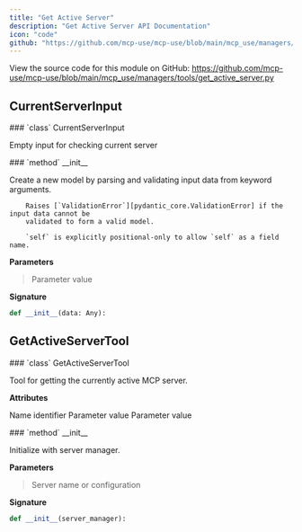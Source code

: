 ```yaml
---
title: "Get Active Server"
description: "Get Active Server API Documentation"
icon: "code"
github: "https://github.com/mcp-use/mcp-use/blob/main/mcp_use/managers/tools/get_active_server.py"
---
```


<Callout type="info" title="Source Code">
View the source code for this module on GitHub: <a href='https://github.com/mcp-use/mcp-use/blob/main/mcp_use/managers/tools/get_active_server.py' target='_blank' rel='noopener noreferrer'>https://github.com/mcp-use/mcp-use/blob/main/mcp_use/managers/tools/get_active_server.py</a>
</Callout>

## CurrentServerInput

<Card type="info" img="http://localhost:3000/gradient-generator/api/random?width=800&height=50">
### `class` CurrentServerInput

Empty input for checking current server

<Card type="info" img="http://localhost:3000/gradient-generator/api/random?width=800&height=50">
### `method` __init__

Create a new model by parsing and validating input data from keyword arguments.

        Raises [`ValidationError`][pydantic_core.ValidationError] if the input data cannot be
        validated to form a valid model.

        `self` is explicitly positional-only to allow `self` as a field name.

**Parameters**
><ParamField body="data" type="Any" required="True" >   Parameter value </ParamField>

**Signature**
```python wrap
def __init__(data: Any):
```

</Card>

</Card>


## GetActiveServerTool

<Card type="info" img="http://localhost:3000/gradient-generator/api/random?width=800&height=50">
### `class` GetActiveServerTool

Tool for getting the currently active MCP server.

**Attributes**
>
<ParamField body="name" type="ClassVar" required="True" >   Name identifier </ParamField>
<ParamField body="description" type="ClassVar" required="True" >   Parameter value </ParamField>
<ParamField body="args_schema" type="ClassVar" required="True" >   Parameter value </ParamField>

<Card type="info" img="http://localhost:3000/gradient-generator/api/random?width=800&height=50">
### `method` __init__

Initialize with server manager.

**Parameters**
><ParamField body="server_manager" required="True" >   Server name or configuration </ParamField>

**Signature**
```python wrap
def __init__(server_manager):
```

</Card>

</Card>
